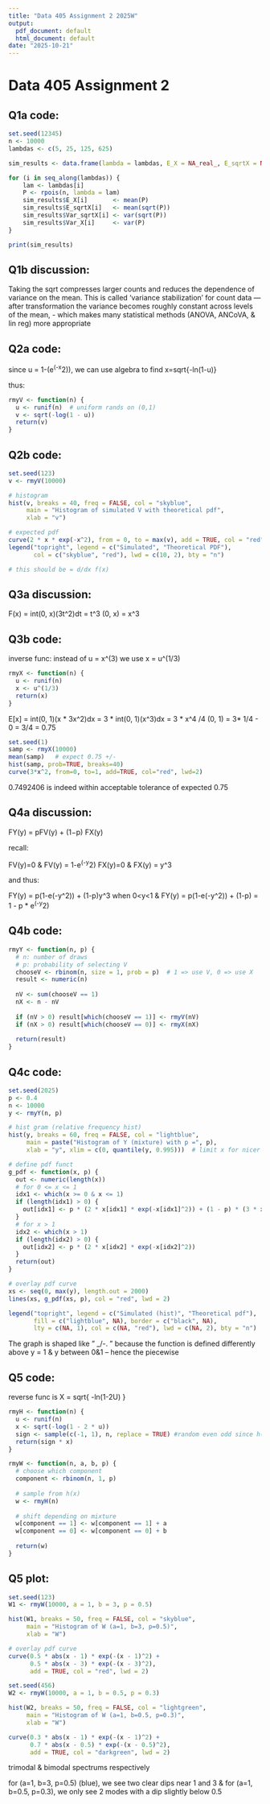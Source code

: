 ```yaml
---
title: "Data 405 Assignment 2 2025W"
output:
  pdf_document: default
  html_document: default
date: "2025-10-21"
---
```



# Data 405 Assignment 2

## Q1a code:

```r

set.seed(12345)
n <- 10000
lambdas <- c(5, 25, 125, 625)

sim_results <- data.frame(lambda = lambdas, E_X = NA_real_, E_sqrtX = NA_real_, Var_sqrtX = NA_real_, Var_X = NA_real_)

for (i in seq_along(lambdas)) {
    lam <- lambdas[i]
    P <- rpois(n, lambda = lam)
    sim_results$E_X[i]       <- mean(P)
    sim_results$E_sqrtX[i]   <- mean(sqrt(P))
    sim_results$Var_sqrtX[i] <- var(sqrt(P))
    sim_results$Var_X[i]     <- var(P)
}

print(sim_results)


```

## Q1b discussion:

Taking the sqrt compresses larger counts and reduces the dependence of variance on the mean. This is called 'variance stabilization' for count data — after transformation the variance becomes roughly constant across levels of the mean, - which makes many statistical methods (ANOVA, ANCoVA, & lin reg) more appropriate



## Q2a code:


since u = 1-(e^(-x^2)), we can use algebra to find x=sqrt{-ln(1-u)}

thus:

```r

rmyV <- function(n) {
  u <- runif(n)  # uniform rands on (0,1)
  v <- sqrt(-log(1 - u))
  return(v)
}

```


## Q2b code:

```r

set.seed(123)
v <- rmyV(10000)

# histogram
hist(v, breaks = 40, freq = FALSE, col = "skyblue",
     main = "Histogram of simulated V with theoretical pdf",
     xlab = "v")

# expected pdf
curve(2 * x * exp(-x^2), from = 0, to = max(v), add = TRUE, col = "red", lwd = 2)
legend("topright", legend = c("Simulated", "Theoretical PDF"),
       col = c("skyblue", "red"), lwd = c(10, 2), bty = "n")

# this should be = d/dx f(x)


```



## Q3a discussion:

F(x) = int(0, x)(3t^2)dt = t^3 (0, x) = x^3


## Q3b code:

inverse func: instead of u = x^(3) we use x = u^(1/3)


```r

rmyX <- function(n) {
  u <- runif(n)
  x <- u^(1/3)
  return(x)
}

```


E[x] = int(0, 1)(x * 3x^2)dx = 3 * int(0, 1)(x^3)dx = 3 * x^4 /4 (0, 1) = 3* 1/4 - 0 = 3/4 = 0.75



```r

set.seed(1)
samp <- rmyX(10000)
mean(samp)   # expect 0.75 +/-
hist(samp, prob=TRUE, breaks=40)
curve(3*x^2, from=0, to=1, add=TRUE, col="red", lwd=2)


```


0.7492406 is indeed within acceptable tolerance of expected 0.75





## Q4a discussion:

FY(y) = pFV(y) + (1−p) FX(y)

recall:

FV(y)=0 & FV(y) = 1-e^(-y^2)
FX(y)=0 & FX(y) = y^3

and thus:

FY(y) = p(1-e(-y^2)) + (1-p)y^3 when 0<y<1
& FY(y) = p(1-e(-y^2)) + (1-p) = 1 - p * e^(-y^2)

## Q4b code:


```r

rmyY <- function(n, p) {
  # n: number of draws
  # p: probability of selecting V
  chooseV <- rbinom(n, size = 1, prob = p)  # 1 => use V, 0 => use X
  result <- numeric(n)
  
  nV <- sum(chooseV == 1)
  nX <- n - nV
  
  if (nV > 0) result[which(chooseV == 1)] <- rmyV(nV)
  if (nX > 0) result[which(chooseV == 0)] <- rmyX(nX)
  
  return(result)
}

```


## Q4c code:


```r

set.seed(2025)
p <- 0.4
n <- 10000
y <- rmyY(n, p)

# hist gram (relative frequency hist)
hist(y, breaks = 60, freq = FALSE, col = "lightblue",
     main = paste("Histogram of Y (mixture) with p =", p),
     xlab = "y", xlim = c(0, quantile(y, 0.995)))  # limit x for nicer view

# define pdf funct
g_pdf <- function(x, p) {
  out <- numeric(length(x))
  # for 0 <= x <= 1
  idx1 <- which(x >= 0 & x <= 1)
  if (length(idx1) > 0) {
    out[idx1] <- p * (2 * x[idx1] * exp(-x[idx1]^2)) + (1 - p) * (3 * x[idx1]^2)
  }
  # for x > 1
  idx2 <- which(x > 1)
  if (length(idx2) > 0) {
    out[idx2] <- p * (2 * x[idx2] * exp(-x[idx2]^2))
  }
  return(out)
}

# overlay pdf curve
xs <- seq(0, max(y), length.out = 2000)
lines(xs, g_pdf(xs, p), col = "red", lwd = 2)

legend("topright", legend = c("Simulated (hist)", "Theoretical pdf"),
       fill = c("lightblue", NA), border = c("black", NA),
       lty = c(NA, 1), col = c(NA, "red"), lwd = c(NA, 2), bty = "n")


```


The graph is shaped like " _/-. " because the function is defined differently above y = 1 & y between 0&1 -- hence the piecewise



## Q5 code:

reverse func is X = sqrt{ -ln(1-2U) }

```r

rmyH <- function(n) {
  u <- runif(n)
  x <- sqrt(-log(1 - 2 * u))
  sign <- sample(c(-1, 1), n, replace = TRUE) #random even odd since h(x) is symetric
  return(sign * x)
}


```


```r

rmyW <- function(n, a, b, p) {
  # choose which component
  component <- rbinom(n, 1, p)
  
  # sample from h(x)
  w <- rmyH(n)
  
  # shift depending on mixture
  w[component == 1] <- w[component == 1] + a
  w[component == 0] <- w[component == 0] + b
  
  return(w)
}

```


## Q5 plot:

```r

set.seed(123)
W1 <- rmyW(10000, a = 1, b = 3, p = 0.5)

hist(W1, breaks = 50, freq = FALSE, col = "skyblue",
     main = "Histogram of W (a=1, b=3, p=0.5)",
     xlab = "W")

# overlay pdf curve
curve(0.5 * abs(x - 1) * exp(-(x - 1)^2) +
      0.5 * abs(x - 3) * exp(-(x - 3)^2),
      add = TRUE, col = "red", lwd = 2)


```

```r

set.seed(456)
W2 <- rmyW(10000, a = 1, b = 0.5, p = 0.3)

hist(W2, breaks = 50, freq = FALSE, col = "lightgreen",
     main = "Histogram of W (a=1, b=0.5, p=0.3)",
     xlab = "W")

curve(0.3 * abs(x - 1) * exp(-(x - 1)^2) +
      0.7 * abs(x - 0.5) * exp(-(x - 0.5)^2),
      add = TRUE, col = "darkgreen", lwd = 2)


```


trimodal & bimodal spectrums respectively

for (a=1, b=3, p=0.5) (blue), we see two clear dips near 1 and 3
& for (a=1, b=0.5, p=0.3), we only see 2 modes with a dip slightly below 0.5

